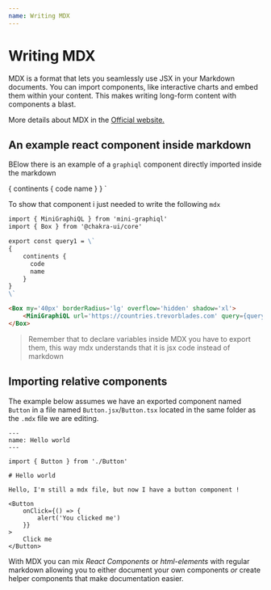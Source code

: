 ```yaml
---
name: Writing MDX
---
```



# Writing MDX

MDX is a format that lets you seamlessly use JSX in your Markdown documents. You can import components, like interactive charts
and embed them within your content. This makes writing long-form content with components a blast.

More details about MDX in the [Official website.](https://mdxjs.com/)

## An example react component inside markdown

BElow there is an example of a `graphiql` component directly imported inside the markdown

{
    continents {
      code
      name
    }
}
`

<Box borderColor='red.500' borderWidth='2px' my='40px' borderRadius='lg' overflow='hidden' shadow='xl'>
    <MiniGraphiQL url='https://countries.trevorblades.com' query={query1} />
</Box>

To show that component i just needed to write the following `mdx`

```md
import { MiniGraphiQL } from 'mini-graphiql'
import { Box } from '@chakra-ui/core'

export const query1 = \`
{
    continents {
      code
      name
    }
}
\`

<Box my='40px' borderRadius='lg' overflow='hidden' shadow='xl'>
    <MiniGraphiQL url='https://countries.trevorblades.com' query={query1} />
</Box>
```
> Remember that to declare variables inside MDX you have to export them, this way mdx understands that it is jsx code instead of markdown


## Importing relative components

The example below assumes we have an exported component named `Button` in a file named `Button.jsx`/`Button.tsx` located in the same folder as the `.mdx` file we are editing.

```mdx
---
name: Hello world
---

import { Button } from './Button'

# Hello world

Hello, I'm still a mdx file, but now I have a button component !

<Button
    onClick={() => {
        alert('You clicked me')
    }}
>
    Click me
</Button>
```

With MDX you can mix _React Components_ or _html-elements_ with regular markdown allowing you to either document your own components _or_ create helper components that make documentation easier.
